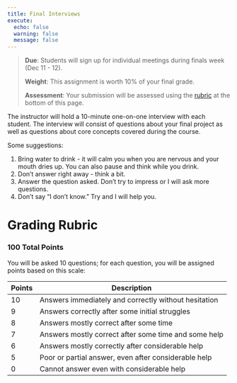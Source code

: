 ```yaml
---
title: Final Interviews
execute:
  echo: false
  warning: false
  message: false
---
```


> **Due**: Students will sign up for individual meetings during finals week (Dec 11 - 12).
>
> **Weight**: This assignment is worth 10% of your final grade.
>
> **Assessment**: Your submission will be assessed using the [rubric](#grading-rubric) at the bottom of this page.

The instructor will hold a 10-minute one-on-one interview with each student. The interview will consist of questions about your final project as well as questions about core concepts covered during the course. 

Some suggestions:

1. Bring water to drink - it will calm you when you are nervous and your mouth dries up. You can also pause and think while you drink.
2. Don't answer right away - think a bit.
3. Answer the question asked. Don't try to impress or I will ask more questions.
4. Don't say "I don't know." Try and I will help you.

# Grading Rubric

### 100 Total Points

You will be asked 10 questions; for each question, you will be assigned points based on this scale:

Points | Description
-------|------------------------------------------------
10     | Answers immediately and correctly without hesitation
9      | Answers correctly after some initial struggles
8      | Answers mostly correct after some time
7      | Answers mostly correct after some time and some help
6      | Answers mostly correctly after considerable help
5      | Poor or partial answer, even after considerable help
0      | Cannot answer even with considerable help

